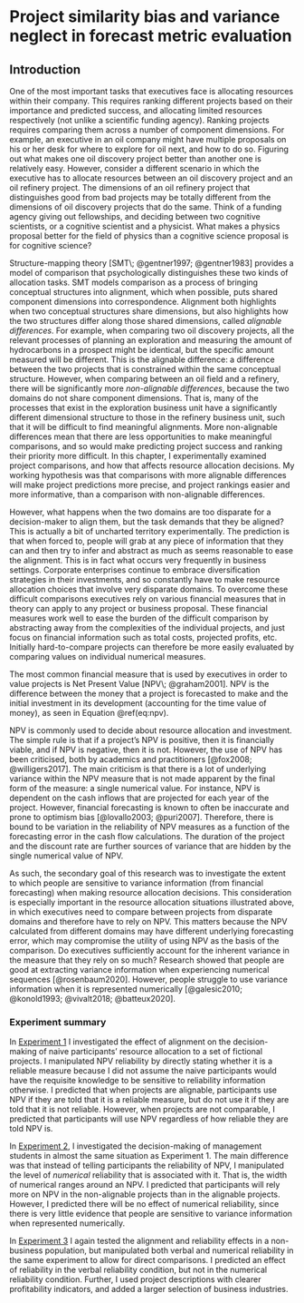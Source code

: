 # Project similarity bias and variance neglect in forecast metric evaluation {#alignment}

\minitoc

## Introduction

One of the most important tasks that executives face is allocating resources
within their company. This requires ranking different projects based on their
importance and predicted success, and allocating limited resources respectively
(not unlike a scientific funding agency). Ranking projects requires comparing
them across a number of component dimensions. For example, an executive in an
oil company might have multiple proposals on his or her desk for where to
explore for oil next, and how to do so. Figuring out what makes one oil
discovery project better than another one is relatively easy. However, consider
a different scenario in which the executive has to allocate resources between an
oil discovery project and an oil refinery project. The dimensions of an oil
refinery project that distinguishes good from bad projects may be totally
different from the dimensions of oil discovery projects that do the same. Think
of a funding agency giving out fellowships, and deciding between two cognitive
scientists, or a cognitive scientist and a physicist. What makes a physics
proposal better for the field of physics than a cognitive science proposal is
for cognitive science?

Structure-mapping theory [SMT\; @gentner1997; @gentner1983] provides a model of
comparison that psychologically distinguishes these two kinds of allocation
tasks. SMT models comparison as a process of bringing conceptual structures into
alignment, which when possible, puts shared component dimensions into
correspondence. Alignment both highlights when two conceptual structures share
dimensions, but also highlights how the two structures differ along those shared
dimensions, called *alignable differences*. For example, when comparing two oil
discovery projects, all the relevant processes of planning an exploration and
measuring the amount of hydrocarbons in a prospect might be identical, but the
specific amount measured will be different. This is the alignable difference: a
difference between the two projects that is constrained within the same
conceptual structure. However, when comparing between an oil field and a
refinery, there will be significantly more *non-alignable differences*, because
the two domains do not share component dimensions. That is, many of the
processes that exist in the exploration business unit have a significantly
different dimensional structure to those in the refinery business unit, such
that it will be difficult to find meaningful alignments. More non-alignable
differences mean that there are less opportunities to make meaningful
comparisons, and so would make predicting project success and ranking their
priority more difficult. In this chapter, I experimentally examined project
comparisons, and how that affects resource allocation decisions. My working
hypothesis was that comparisons with more alignable differences will make
project predictions more precise, and project rankings easier and more
informative, than a comparison with non-alignable differences.

However, what happens when the two domains are too disparate for a
decision-maker to align them, but the task demands that they be aligned? This is
actually a bit of uncharted territory experimentally. The prediction is that
when forced to, people will grab at any piece of information that they can and
then try to infer and abstract as much as seems reasonable to ease the
alignment. This is in fact what occurs very frequently in business settings.
Corporate enterprises continue to embrace diversification strategies in their
investments, and so constantly have to make resource allocation choices that
involve very disparate domains. To overcome these difficult comparisons
executives rely on various financial measures that in theory can apply to any
project or business proposal. These financial measures work well to ease the
burden of the difficult comparison by abstracting away from the complexities of
the individual projects, and just focus on financial information such as total
costs, projected profits, etc. Initially hard-to-compare projects can therefore
be more easily evaluated by comparing values on individual numerical measures.

The most common financial measure that is used by executives in order to value
projects is Net Present Value [NPV\; @graham2001]. NPV is the difference between
the money that a project is forecasted to make and the initial investment in its
development (accounting for the time value of money), as seen in
Equation \@ref(eq:npv).

NPV is commonly used to decide about resource allocation and investment. The
simple rule is that if a project’s NPV is positive, then it is financially
viable, and if NPV is negative, then it is not. However, the use of NPV has been
criticised, both by academics and practitioners [@fox2008; @willigers2017]. The
main criticism is that there is a lot of underlying variance within the NPV
measure that is not made apparent by the final form of the measure: a single
numerical value. For instance, NPV is dependent on the cash inflows that are
projected for each year of the project. However, financial forecasting is known
to often be inaccurate and prone to optimism bias [@lovallo2003; @puri2007].
Therefore, there is bound to be variation in the reliability of NPV measures as
a function of the forecasting error in the cash flow calculations. The duration
of the project and the discount rate are further sources of variance that are
hidden by the single numerical value of NPV.

As such, the secondary goal of this research was to investigate the extent to
which people are sensitive to variance information (from financial forecasting)
when making resource allocation decisions. This consideration is especially
important in the resource allocation situations illustrated above, in which
executives need to compare between projects from disparate domains and therefore
have to rely on NPV. This matters because the NPV calculated from different
domains may have different underlying forecasting error, which may compromise
the utility of using NPV as the basis of the comparison. Do executives
sufficiently account for the inherent variance in the measure that they rely on
so much? Research showed that people are good at extracting variance information
when experiencing numerical sequences [@rosenbaum2020]. However, people struggle
to use variance information when it is represented numerically [@galesic2010;
@konold1993; @vivalt2018; @batteux2020].

### Experiment summary

In [Experiment 1](#alignment-2) I investigated the effect of alignment on the
decision-making of naive participants’ resource allocation to a set of fictional
projects. I manipulated NPV reliability by directly stating whether it is a
reliable measure because I did not assume the naive participants would have the
requisite knowledge to be sensitive to reliability information otherwise. I
predicted that when projects are alignable, participants use NPV if they are
told that it is a reliable measure, but do not use it if they are told that it
is not reliable. However, when projects are not comparable, I predicted that
participants will use NPV regardless of how reliable they are told NPV is.

In [Experiment 2](#alignment-3), I investigated the decision-making of
management students in almost the same situation as Experiment 1. The main
difference was that instead of telling participants the reliability of NPV, I
manipulated the level of *numerical* reliability that is associated with it.
That is, the width of numerical ranges around an NPV. I predicted that
participants will rely more on NPV in the non-alignable projects than in the
alignable projects. However, I predicted there will be no effect of numerical
reliability, since there is very little evidence that people are sensitive to
variance information when represented numerically.

In [Experiment 3](#alignment-8) I again tested the alignment and reliability
effects in a non-business population, but manipulated both verbal and numerical
reliability in the same experiment to allow for direct comparisons. I predicted
an effect of reliability in the verbal reliability condition, but not in the
numerical reliability condition. Further, I used project descriptions with
clearer profitability indicators, and added a larger selection of business
industries.
